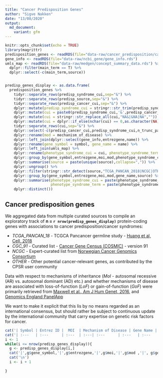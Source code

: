```yaml
---
title: "Cancer Predisposition Genes"
author: "Sigve Nakken"
date: "13/08/2020"
output:
  md_document:
    variant: gfm
---
```


```r
knitr::opts_chunk$set(echo = TRUE)
library(magrittr)
predisposition_genes <- readRDS(file="data-raw/cancer_predisposition/cancer_predisposition_genes.20200813.rds")
gene_info <- readRDS(file="data-raw/ncbi_gene/gene_info.rds")
umls_map <- readRDS(file="data-raw/medgen/concept_summary_data.rds") %>%
  dplyr::filter(main_term == T) %>%
  dplyr::select(-c(main_term,source))


predisp_genes_display <- as.data.frame(
  predisposition_genes %>% 
    tidyr::separate_rows(predisp_syndrome_cui,sep="&") %>% 
    tidyr::separate_rows(predisp_source,sep="&") %>% 
    tidyr::separate_rows(predisp_cancer_cui,sep="&") %>%
    dplyr::mutate(predisp_syndrome_cui = stringr::str_trim(predisp_syndrome_cui)) %>% 
    dplyr::mutate(cui = paste0(predisp_syndrome_cui,'&',predisp_cancer_cui)) %>% 
    dplyr::mutate(cui = stringr::str_replace_all(cui,"NA&|&NA|NA","")) %>% 
    dplyr::mutate(cui = dplyr::if_else(nchar(cui) == 0,as.character(NA),as.character(cui))) %>%
    tidyr::separate_rows(cui,sep="&") %>%
    dplyr::select(-c(predisp_cancer_cui,predisp_syndrome_cui,n_trunc_path,n_nontrunc_path,n_nontrunc_benign)) %>%
    dplyr::rename(mod = mechanism_of_disease) %>%
    dplyr::left_join(dplyr::select(gene_info,entrezgene,name)) %>%
    dplyr::rename(gene_symbol = symbol, gene_name = name) %>% 
    dplyr::left_join(umls_map) %>% 
    dplyr::rename(phenotype_syndrome_cui = cui, phenotype_syndrome_term = cui_name, source = predisp_source) %>%
    dplyr::group_by(gene_symbol,entrezgene,moi,mod,phenotype_syndrome_cui,gene_name,phenotype_syndrome_term) %>%
    dplyr::summarise(source = paste(unique(source),collapse=",")) %>%
    dplyr::ungroup() %>%
    dplyr::filter(stringr::str_detect(source,"TCGA_PANCAN_2018|NCGC|OTHER|CGC_91")) %>%
    dplyr::group_by(gene_symbol,entrezgene,moi,mod,gene_name,source) %>% 
    dplyr::summarise(phenotype_syndrome_cui = paste(phenotype_syndrome_cui,collapse=";"), 
                     phenotype_syndrome_term = paste(phenotype_syndrome_term,collapse="; ")) %>%
    dplyr::distinct())
```

## Cancer predisposition genes

We aggregated data from multiple curated sources to compile an exploratory track of __n = `r nrow(predisp_genes_display)`__ protein-coding genes with associations to cancer predisposition/cancer syndromes:

* *TCGA_PANCAN_18* - TCGCA Pancancer germline study - [Huang et al, Cell, 2018](https://www.ncbi.nlm.nih.gov/pubmed/29625052)
* *CGC_91* - Curated list - [Cancer Gene Census (COSMIC)](https://cancer.sanger.ac.uk/census) - version 91
* *NCGC* - Expert-curated list from [Norwegian Cancer Genomics Consortium](http://cancergenomics.no)
* *OTHER* - Other potential cancer-relevant genes, as contributed by the CPSR user community

Data with respect to mechanisms of inheritance (<i>MoI</i> - autosomal recessive (AR) vs. autosomal dominant (AD) etc.) and whether mechanisms of disease are associated with loss-of-function (<i>LoF</i>) or gain-of-function (<i>GoF</i>) were primarily retrieved from [Maxwell et al., Am J Hum Genet, 2016](https://www.ncbi.nlm.nih.gov/pubmed/27153395), and [Genomics England PanelApp](https://panelapp.genomicsengland.co.uk/)

We want to make it explicit that this lis by no means regarded as an international consensus, but should rather be subject to continuous update by the international community that carry expertise on genetic risk factors for cancer.

```r
cat('| Symbol | Entrez ID |  MOI  | Mechanism of Disease | Gene Name | Source | Phenotype_Syndrome_CUI | Phenotype_Syndrome_Term |\n')
cat('| :---   | :---      | :---  | :---| :---      | :---   | :---                   | :---                    |\n')  
i <- 1
while(i <= nrow(predisp_genes_display)){
  g <- predisp_genes_display[i,]
  cat('|',g$gene_symbol,'|',g$entrezgene,'|',g$moi,'|',g$mod ,'|', g$gene_name,'|',g$source,'|',g$phenotype_syndrome_cui,'|',g$phenotype_syndrome_term,'|')
  cat('\n')
  i <- i + 1
  
}
```


